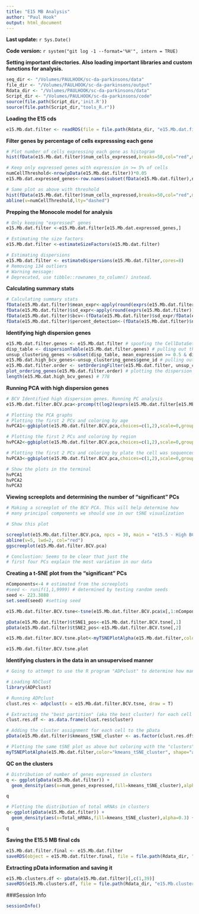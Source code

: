 ```yaml
---
title: "E15 MB Analysis"
author: "Paul Hook"
output: html_document
---
```


**Last update:** `r Sys.Date()`

**Code version:** `r system("git log -1 --format='%H'", intern = TRUE)`

**Setting important directories. Also loading important libraries and custom functions for analysis.**
```r
seq_dir <- "/Volumes/PAULHOOK/sc-da-parkinsons/data"
file_dir <- "/Volumes/PAULHOOK/sc-da-parkinsons/output"
Rdata_dir <- "/Volumes/PAULHOOK/sc-da-parkinsons/data"
Script_dir <- "/Volumes/PAULHOOK/sc-da-parkinsons/code"
source(file.path(Script_dir,'init.R'))
source(file.path(Script_dir,"tools_R.r"))
```

**Loading the E15 cds**
```r
e15.Mb.dat.filter <- readRDS(file = file.path(Rdata_dir, "e15.Mb.dat.filter.rds"))
```

**Filter genes by percentage of cells expresssing each gene**
```r
# Plot number of cells expressing each gene as histogram
hist(fData(e15.Mb.dat.filter)$num_cells_expressed,breaks=50,col="red",main="Cells expressed per gene")

# Keep only expressed genes with expression in >= 5% of cells
numCellThreshold<-nrow(pData(e15.Mb.dat.filter))*0.05
e15.Mb.dat.expressed_genes<-row.names(subset(fData(e15.Mb.dat.filter),num_cells_expressed >= numCellThreshold))

# Same plot as above with threshold
hist(fData(e15.Mb.dat.filter)$num_cells_expressed,breaks=50,col="red",main="Cells expressed per gene - threshold")
abline(v=numCellThreshold,lty="dashed")
```

**Prepping the Monocole model for analysis**
```r
# Only keeping "expressed" genes
e15.Mb.dat.filter <-e15.Mb.dat.filter[e15.Mb.dat.expressed_genes,]

# Estimating the size factors
e15.Mb.dat.filter <-estimateSizeFactors(e15.Mb.dat.filter)

# Estimating dispersions
e15.Mb.dat.filter <- estimateDispersions(e15.Mb.dat.filter,cores=8)
# Removing 134 outliers
# Warning message:
# Deprecated, use tibble::rownames_to_column() instead. 
```

**Calculating summary stats**
```r
# Calculating summary stats
fData(e15.Mb.dat.filter)$mean_expr<-apply(round(exprs(e15.Mb.dat.filter)),1,mean) # mean expression
fData(e15.Mb.dat.filter)$sd_expr<-apply(round(exprs(e15.Mb.dat.filter)),1,sd) # sd expression
fData(e15.Mb.dat.filter)$bcv<-(fData(e15.Mb.dat.filter)$sd_expr/fData(e15.Mb.dat.filter)$mean_expr)**2 # calculating biological coefficient of variation
fData(e15.Mb.dat.filter)$percent_detection<-(fData(e15.Mb.dat.filter)$num_cells_expressed/dim(e15.Mb.dat.filter)[2])*100 # calculating % detection
```

**Identifying high dispersion genes**
```r
e15.Mb.dat.filter.genes <- e15.Mb.dat.filter # spoofing the CellDataSet
disp_table <- dispersionTable(e15.Mb.dat.filter.genes) # pulling out the dispersion table
unsup_clustering_genes <-subset(disp_table, mean_expression >= 0.5 & dispersion_empirical >= 2 * dispersion_fit) # subsetting the data to pull out genes with expression above 0.5 and dispersion empirical > 2
e15.Mb.dat.high_bcv_genes<-unsup_clustering_genes$gene_id # pulling out list of genes
e15.Mb.dat.filter.order <- setOrderingFilter(e15.Mb.dat.filter, unsup_clustering_genes$gene_id)
plot_ordering_genes(e15.Mb.dat.filter.order) # plotting the dispersion and genes
length(e15.Mb.dat.high_bcv_genes) # 778
```

**Running PCA with high dispersion genes**
```r
# BCV Identified high dispersion genes. Running PC analysis
e15.Mb.dat.filter.BCV.pca<-prcomp(t(log2(exprs(e15.Mb.dat.filter[e15.Mb.dat.high_bcv_genes,])+1)),center=T,scale. = TRUE)

# Plotting the PCA graphs
# Plotting the first 2 PCs and coloring by age
hvPCA1<-ggbiplot(e15.Mb.dat.filter.BCV.pca,choices=c(1,2),scale=0,groups=pData(e15.Mb.dat.filter)$age,ellipse=T,var.axes=F) + scale_color_manual(values=c("darkgreen","red")) + monocle:::monocle_theme_opts()

# Plotting the first 2 PCs and coloring by region
hvPCA2<-ggbiplot(e15.Mb.dat.filter.BCV.pca,choices=c(1,2),scale=0,groups=pData(e15.Mb.dat.filter)$region,ellipse=T,var.axes=F) + scale_color_brewer(palette="Set1") + monocle:::monocle_theme_opts()

# Plotting the first 2 PCs and coloring by plate the cell was sequenced from
hvPCA3<-ggbiplot(e15.Mb.dat.filter.BCV.pca,choices=c(1,2),scale=0,groups=pData(e15.Mb.dat.filter)$split_plate,ellipse=T,var.axes=F) + scale_color_brewer(palette="Set1") + monocle:::monocle_theme_opts()

# Show the plots in the terminal
hvPCA1
hvPCA2
hvPCA3
```

**Viewing screeplots and determining the number of "significant" PCs**
```r
# Making a screeplot of the BCV PCA. This will help determine how 
# many principal components we should use in our tSNE visualization

# Show this plot

screeplot(e15.Mb.dat.filter.BCV.pca, npcs = 30, main = "e15.5 - High BCV Genes Screeplot")
abline(v=5, lwd=2, col="red")
ggscreeplot(e15.Mb.dat.filter.BCV.pca)

# Conclustion: Seems to be clear that just the 
# first four PCs explain the most variation in our data
```

**Creating a t-SNE plot from the "significant" PCs**
```r
nComponents<-4 # estimated from the screeplots
#seed <- runif(1,1,9999) # determined by testing random seeds
seed <- 223.3888
set.seed(seed) #setting seed

e15.Mb.dat.filter.BCV.tsne<-tsne(e15.Mb.dat.filter.BCV.pca$x[,1:nComponents],perplexity=20,max_iter=5000,whiten = FALSE)

pData(e15.Mb.dat.filter)$tSNE1_pos<-e15.Mb.dat.filter.BCV.tsne[,1]
pData(e15.Mb.dat.filter)$tSNE2_pos<-e15.Mb.dat.filter.BCV.tsne[,2]

e15.Mb.dat.filter.BCV.tsne.plot<-myTSNEPlotAlpha(e15.Mb.dat.filter,color="region", shape="age") + scale_color_brewer(palette="Set1") + ggtitle("e15.5 - BCV tSNE Plot")

e15.Mb.dat.filter.BCV.tsne.plot
```

**Identifying clusters in the data in an unsupervised manner**
```r
# Going to attempt to use the R program "ADPclust" to determine how many clusters our data has

# Loading NbClust
library(ADPclust)

# Running ADPclust
clust.res <- adpclust(x = e15.Mb.dat.filter.BCV.tsne, draw = T)

# Extracting the "best partition" (aka the best cluster) for each cell
clust.res.df <- as.data.frame(clust.res$cluster)

# Adding the cluster assignment for each cell to the pData
pData(e15.Mb.dat.filter)$kmeans_tSNE_cluster <- as.factor(clust.res.df$`clust.res$cluster`)

# Plotting the same tSNE plot as above but coloring with the "clusters"
myTSNEPlotAlpha(e15.Mb.dat.filter,color="kmeans_tSNE_cluster", shape="age") + scale_color_brewer(palette="Set1") + ggtitle("All Cells - BCV tSNE with Clusters Plot")
```

**QC on the clusters**
```r
# Distribution of number of genes expressed in clusters
q <- ggplot(pData(e15.Mb.dat.filter)) +
  geom_density(aes(x=num_genes_expressed,fill=kmeans_tSNE_cluster),alpha=0.3) + scale_fill_brewer(palette="Set1") + facet_grid(.~age) + monocle:::monocle_theme_opts()

q

# Plotting the distribution of total mRNAs in clusters
q<-ggplot(pData(e15.Mb.dat.filter)) +
  geom_density(aes(x=Total_mRNAs,fill=kmeans_tSNE_cluster),alpha=0.3) + scale_fill_brewer(palette="Set1") + facet_grid(.~age) + monocle:::monocle_theme_opts()

q
```

**Saving the E15.5 MB final cds**
```r
e15.Mb.dat.filter.final <- e15.Mb.dat.filter
saveRDS(object = e15.Mb.dat.filter.final, file = file.path(Rdata_dir, "e15.Mb.dat.filter.final.Rds"))
```

**Extracting pData information and saving it**
```r
e15.Mb.clusters.df <- pData(e15.Mb.dat.filter)[,c(1,39)]
saveRDS(e15.Mb.clusters.df, file = file.path(Rdata_dir, "e15.Mb.clusters.df.rds"))
```

###Session Info
```r
sessionInfo()
```